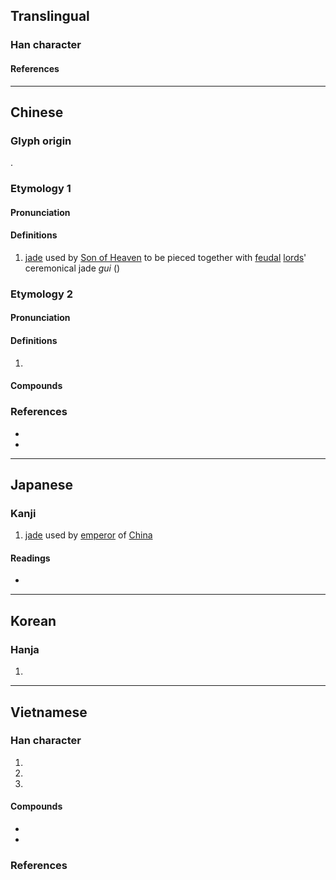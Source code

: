 {{character info}}
==Translingual==

===Han character===
{{Han char|rn=96|rad=玉|as=09|sn=13|four=16160|canj=MGABU|ids=⿰𤣩冒}}

====References====
{{Han ref|kx=0736.150|dkj=21096|dj=1147.180|hdz=21126.050|uh=7441}}

----

==Chinese==
{{zh-forms|alt=㺺,𤣽,冒,𤲰-ety. 2,蝐-ety. 2,珼,⿰[[𤣩]][[囟]]}}

===Glyph origin===
{{Han etym}}
{{Han compound|玉|冒|alt1=𤣩|c1=s|c2=p|t1=jade|ls=psc}}.

===Etymology 1===

====Pronunciation====
{{zh-pron
|m=mào
|c=mou6
|mc=2
|oc=1
|cat=n
}}

====Definitions====
{{zh-hanzi}}

# [[jade]] used by [[Son of Heaven]] to be pieced together with [[feudal]] [[lord]]s' ceremonical jade ''gui'' ({{zh-l|圭|tr=-}})

===Etymology 2===

====Pronunciation====
{{zh-pron
|m=瑁
|c=mui6
|mc=1+3
|oc=2+3
}}

====Definitions====
{{zh-hanzi}}

# {{zh-only|玳瑁|tr=dàimào, dàimèi}}

====Compounds====
{{zh-der|*玳瑁|*玳瑁梁|*玳瑁筵}}

===References===
* {{R:twedu|A02589}}
* {{R:yue:Hanzi}}

----

==Japanese==

===Kanji===
{{ja-kanji|grade=|rs=玉09}}

# [[jade]] used by [[emperor]] of [[China]]

====Readings====
* {{ja-readings
|goon=まい, もう
|kanon=ばい, ぼう
}}

----

==Korean==

===Hanja===
{{ko-hanja|hangeul=[[모]], [[매]]|rv=mo, mae|mr=mo, mae|y=mo, may}}

# {{rfdef|ko|sort=玉09}}

----

==Vietnamese==

===Han character===
{{vi-readings|rs=玉09
|hanviet=mội-tdcntd, mạo-gdhn, mại-tdcndg, mồi-bonet
|phienthiet=莫佩 mạc bội, 莫報 mạc báo
|nom=mồi-tdcndg;tdcntd;gdhn;bonet;taberd, mùi-gdhn, mao-btcn
}}

# {{han tu form of|mội|{{n-g|only used in {{vi-l|玳瑁|đại mội}}}}}}
# {{han tu form of|mạo|[[imperial]] [[jade]] used in [[ancient]] [[China]]}}
# {{Nom form of|mồi|[[tortoise shell]]}}

====Compounds====
* {{vi-l|玳瑁|đại mội}}
* {{vi-l|玳瑁|đồi mồi}}

===References===
<references/>